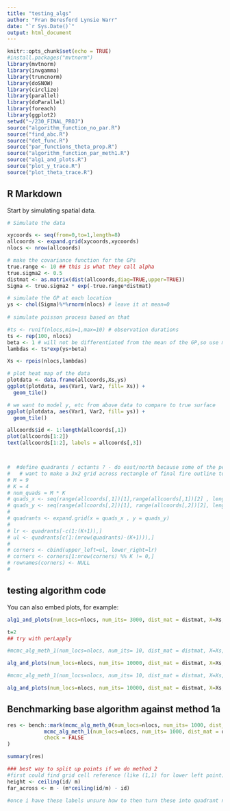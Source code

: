 ```yaml
---
title: "testing_algs"
author: "Fran Beresford Lynsie Warr"
date: "`r Sys.Date()`"
output: html_document
---
```


```r
knitr::opts_chunk$set(echo = TRUE)
#install.packages("mvtnorm")
library(mvtnorm)
library(invgamma)
library(truncnorm)
library(doSNOW)
library(circlize)
library(parallel)
library(doParallel)
library(foreach)
library(ggplot2)
setwd("~/230_FINAL_PROJ")
source("algorithm_function_no_par.R")
source("find_abc.R")
source("det_func.R")
source("par_functions_theta_prop.R")
source("algorithm_function_par_meth1.R")
source("alg1_and_plots.R")
source("plot_y_trace.R")
source("plot_theta_trace.R")
```

## R Markdown

Start by simulating spatial data. 

```r
# Simulate the data

xycoords <- seq(from=0,to=1,length=8)
allcoords <- expand.grid(xycoords,xycoords)
nlocs <- nrow(allcoords)

# make the covariance function for the GPs
true.range <- 10 ## this is what they call alpha 
true.sigma2 <- 0.5
distmat <- as.matrix(dist(allcoords,diag=TRUE,upper=TRUE))
Sigma <- true.sigma2 * exp(-true.range*distmat)

# simulate the GP at each location
ys <- chol(Sigma)%*%rnorm(nlocs) # leave it at mean=0
  
# simulate poisson process based on that

#ts <- runif(nlocs,min=1,max=10) # observation durations
ts <- rep(100, nlocs)
beta <- 1 # will not be differentiated from the mean of the GP,so use mean=0
lambdas <- ts*exp(ys+beta)

Xs <- rpois(nlocs,lambdas)

# plot heat map of the data
plotdata <- data.frame(allcoords,Xs,ys)
ggplot(plotdata, aes(Var1, Var2, fill= Xs)) + 
  geom_tile()

# we want to model y, etc from above data to compare to true surface
ggplot(plotdata, aes(Var1, Var2, fill= ys)) + 
  geom_tile()

allcoords$id <- 1:length(allcoords[,1])
plot(allcoords[1:2])
text(allcoords[1:2], labels = allcoords[,3])



#  #define quadrants / octants ? - do east/north because some of the perimeters go funny with lon/lat 
#   # want to make a 3x2 grid across rectangle of final fire outline to speed up find_cell process 
# M = 9
# K = 4 
# num_quads = M * K 
# quads_x <- seq(range(allcoords[,1])[1],range(allcoords[,1])[2] , length.out = K+1) 
# quads_y <- seq(range(allcoords[,2])[1], range(allcoords[,2])[2], length.out = K+1)
# 
# quadrants <- expand.grid(x = quads_x , y = quads_y)
# 
# lr <- quadrants[-c(1:(K+1)),]
# ul <- quadrants[c(1:(nrow(quadrants)-(K+1))),]
# 
# corners <- cbind(upper_left=ul, lower_right=lr)
# corners <- corners[1:nrow(corners) %% K != 0,]
# rownames(corners) <- NULL
# 


```

## testing algorithm code 

You can also embed plots, for example:

```r


alg1_and_plots(num_locs=nlocs, num_its= 3000, dist_mat = distmat, X=Xs, t_cov= ts, abc_delta= 1e-30,beta_prop_sigma = 0.01, theta_prop_sigma = c(0.1, 0.5))

t=2
## try with perLapply 
```

```r
#mcmc_alg_meth_1(num_locs=nlocs, num_its= 10, dist_mat = distmat, X=Xs, t_cov= ts, abc_delta = 0.01 ,beta_prop_sigma = 0.5, theta_prop_sigma = c(0.5, 0.5))

alg_and_plots(num_locs=nlocs, num_its= 10000, dist_mat = distmat, X=Xs, t_cov= ts, abc_delta= 1e-30,beta_prop_sigma = 0.01, theta_prop_sigma = c(1,5))

```



```r
#mcmc_alg_meth_1(num_locs=nlocs, num_its= 10, dist_mat = distmat, X=Xs, t_cov= ts, abc_delta = 0.01 ,beta_prop_sigma = 0.5, theta_prop_sigma = c(0.5, 0.5))

alg_and_plots(num_locs=nlocs, num_its= 10000, dist_mat = distmat, X=Xs, t_cov= ts, abc_delta= 1e-50,beta_prop_sigma = 0.01, theta_prop_sigma = c(4,7))

```





## Benchmarking base algorithm against method 1a 

```r

res <- bench::mark(mcmc_alg_meth_0(num_locs=nlocs, num_its= 1000, dist_mat = distmat, X=Xs, t_cov= ts, abc_delta= 5,beta_prop_sigma = 0.01, theta_prop_sigma = c(4,7)),
            mcmc_alg_meth_1(num_locs=nlocs, num_its= 1000, dist_mat = distmat, X=Xs, t_cov= ts, abc_delta= 5,beta_prop_sigma = 0.01, theta_prop_sigma = c(4,7)),
            check = FALSE 
)

summary(res)

```






```r
### best way to split up points if we do method 2 
#first could find grid cell reference (like (1,1) for lower left point) only figured out how to do this with data on an m*m grid
height <- ceiling(id/ m)
far_across <- m - (m*ceiling(id/m) - id) 

#once i have these labels unsure how to then turn these into quadrant numbers 
```




